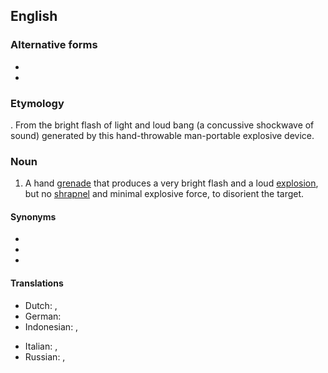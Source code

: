 {{also|flashbang|flash bang}}
==English==

===Alternative forms===
* {{l|en|flash bang}}
* {{l|en|flashbang}}

===Etymology===
{{compound|lang=en|flash|bang}}. From the bright flash of light and loud bang (a concussive shockwave of sound) generated by this hand-throwable man-portable explosive device.

===Noun===
{{en-noun}}

# A hand [[grenade]] that produces a very bright flash and a loud [[explosion]], but no [[shrapnel]] and minimal explosive force, to disorient the target.

====Synonyms====
* {{l|en|flash grenade}}
* {{l|en|stun grenade}}
* {{l|en|concussion grenade}}

====Translations====
{{trans-top|a type of grenade}}
* Dutch: {{t|nl|aanvalshandgranaat}}, {{t|nl|flitsgranaat}}
* German: {{t|de|Blendgranate|f}}
* Indonesian: {{t|id|granat kejut}}, {{t|id|flashbang}}
{{trans-mid}}
* Italian: {{t|it|flashbang}}, {{t|it|stun grenade}}
* Russian: {{t|ru|светозвукова́я грана́та|f}}, {{t|ru|светошумова́я грана́та|f}}
{{trans-bottom}}